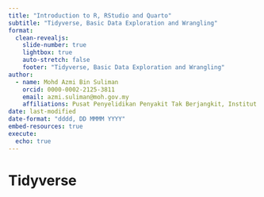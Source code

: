 ```yaml
---
title: "Introduction to R, RStudio and Quarto"
subtitle: "Tidyverse, Basic Data Exploration and Wrangling"
format: 
  clean-revealjs: 
    slide-number: true
    lightbox: true
    auto-stretch: false
    footer: "Tidyverse, Basic Data Exploration and Wrangling"
author:
  - name: Mohd Azmi Bin Suliman
    orcid: 0000-0002-2125-3811
    email: azmi.suliman@moh.gov.my
    affiliations: Pusat Penyelidikan Penyakit Tak Berjangkit, Institut Kesihatan Umum
date: last-modified
date-format: "dddd, DD MMMM YYYY"
embed-resources: true
execute: 
  echo: true
---
```


# Tidyverse

